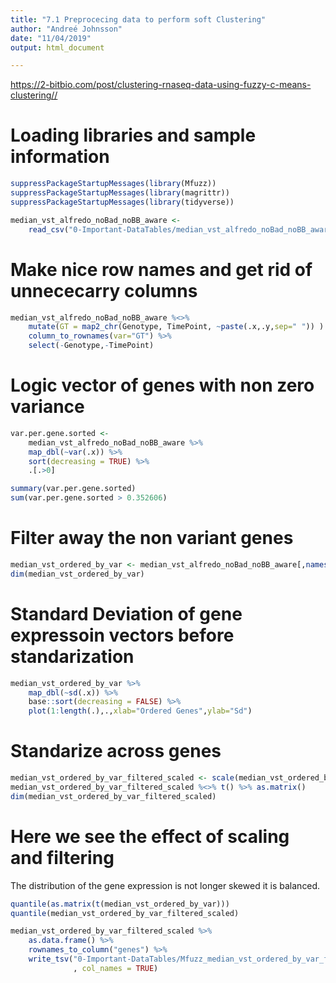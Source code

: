 ```yaml
---
title: "7.1 Preprocecing data to perform soft Clustering"
author: "Andreé Johnsson"
date: "11/04/2019"
output: html_document

---
```


<https://2-bitbio.com/post/clustering-rnaseq-data-using-fuzzy-c-means-clustering//>

# Loading libraries and sample information
```r
suppressPackageStartupMessages(library(Mfuzz))
suppressPackageStartupMessages(library(magrittr))
suppressPackageStartupMessages(library(tidyverse))
```


```r
median_vst_alfredo_noBad_noBB_aware <-
    read_csv("0-Important-DataTables/median_vst_alfredo_noBad_noBB_aware.csv", col_names = TRUE)
```

# Make nice row names and get rid of unnececarry columns
```r
median_vst_alfredo_noBad_noBB_aware %<>%
    mutate(GT = map2_chr(Genotype, TimePoint, ~paste(.x,.y,sep=" ")) ) %>%
    column_to_rownames(var="GT") %>%
    select(-Genotype,-TimePoint)
```

# Logic vector of genes with non zero variance
```r
var.per.gene.sorted <-
    median_vst_alfredo_noBad_noBB_aware %>%
    map_dbl(~var(.x)) %>% 
    sort(decreasing = TRUE) %>%
    .[.>0]

summary(var.per.gene.sorted)
sum(var.per.gene.sorted > 0.352606) 
```

# Filter away the non variant genes
```r
median_vst_ordered_by_var <- median_vst_alfredo_noBad_noBB_aware[,names(var.per.gene.sorted)]
dim(median_vst_ordered_by_var)
```


# Standard Deviation of gene expressoin vectors before standarization
```r
median_vst_ordered_by_var %>%
    map_dbl(~sd(.x)) %>%
    base::sort(decreasing = FALSE) %>%
    plot(1:length(.),.,xlab="Ordered Genes",ylab="Sd") 
```

# Standarize across genes
```r
median_vst_ordered_by_var_filtered_scaled <- scale(median_vst_ordered_by_var)
median_vst_ordered_by_var_filtered_scaled %<>% t() %>% as.matrix() 
dim(median_vst_ordered_by_var_filtered_scaled)
```

# Here we see the effect of scaling and filtering

The distribution of the gene expression is not longer skewed
it is balanced.
```r
quantile(as.matrix(t(median_vst_ordered_by_var)))
quantile(median_vst_ordered_by_var_filtered_scaled)
```

```r
median_vst_ordered_by_var_filtered_scaled %>%
    as.data.frame() %>% 
    rownames_to_column("genes") %>%
    write_tsv("0-Important-DataTables/Mfuzz_median_vst_ordered_by_var_filtered_scaled.tsv"
              , col_names = TRUE)

```



